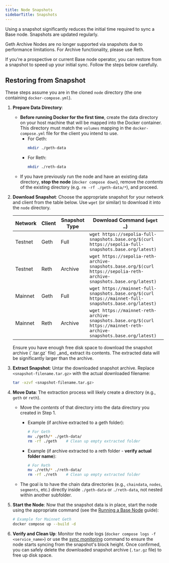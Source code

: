 ```yaml
---
title: Node Snapshots
sidebarTitle: Snapshots
---
```


Using a snapshot significantly reduces the initial time required to sync a Base node. Snapshots are updated regularly.

<Warning>
Geth Archive Nodes are no longer supported via snapshots due to performance limitations. For Archive functionality, please use Reth.
</Warning>

If you're a prospective or current Base node operator, you can restore from a snapshot to speed up your initial sync. Follow the steps below carefully.

## Restoring from Snapshot

These steps assume you are in the cloned `node` directory (the one containing `docker-compose.yml`).

1. **Prepare Data Directory**:
    - **Before running Docker for the first time**, create the data directory on your host machine that will be mapped into the Docker container. This directory must match the `volumes` mapping in the `docker-compose.yml` file for the client you intend to use.  
      - For Geth:  
        ```bash
        mkdir ./geth-data
        ```  
      - For Reth:  
        ```bash
        mkdir ./reth-data
        ```  
    - If you have previously run the node and have an existing data directory, **stop the node** (`docker compose down`), remove the _contents_ of the existing directory (e.g. `rm -rf ./geth-data/*`), and proceed.

2. **Download Snapshot**: Choose the appropriate snapshot for your network and client from the table below. Use `wget` (or similar) to download it into the `node` directory.

    | Network  | Client | Snapshot Type | Download Command (`wget …`)                                                                                       |
    | -------- | ------ | ------------- | ----------------------------------------------------------------------------------------------------------------- |
    | Testnet  | Geth   | Full          | `wget https://sepolia-full-snapshots.base.org/$(curl https://sepolia-full-snapshots.base.org/latest)`             |
    | Testnet  | Reth   | Archive       | `wget https://sepolia-reth-archive-snapshots.base.org/$(curl https://sepolia-reth-archive-snapshots.base.org/latest)` |
    | Mainnet  | Geth   | Full          | `wget https://mainnet-full-snapshots.base.org/$(curl https://mainnet-full-snapshots.base.org/latest)`             |
    | Mainnet  | Reth   | Archive       | `wget https://mainnet-reth-archive-snapshots.base.org/$(curl https://mainnet-reth-archive-snapshots.base.org/latest)` |

    <Note>
    Ensure you have enough free disk space to download the snapshot archive (`.tar.gz` file) _and_ extract its contents. The extracted data will be significantly larger than the archive.
    </Note>

3. **Extract Snapshot**: Untar the downloaded snapshot archive. Replace `<snapshot-filename.tar.gz>` with the actual downloaded filename:

    ```bash
    tar -xzvf <snapshot-filename.tar.gz>
    ```

4. **Move Data**: The extraction process will likely create a directory (e.g., `geth` or `reth`). 

    * Move the *contents* of that directory into the data directory you created in Step 1.

        * Example (if archive extracted to a geth folder):

          ```bash
          # For Geth
          mv ./geth/* ./geth-data/
          rm -rf ./geth    # Clean up empty extracted folder
          ```

        * Example (if archive extracted to a reth folder - **verify actual folder name**):

          ```bash
          # For Reth
          mv ./reth/* ./reth-data/
          rm -rf ./reth    # Clean up empty extracted folder
          ```

    * The goal is to have the chain data directories (e.g., `chaindata`, `nodes`, `segments`, etc.) directly inside `./geth-data` or `./reth-data`, not nested within another subfolder.

5. **Start the Node**: Now that the snapshot data is in place, start the node using the appropriate command (see the [Running a Base Node](/base-chain/node-operators/run-a-base-node#setting-up-and-running-the-node) guide):

    ```bash
    # Example for Mainnet Geth
    docker compose up --build -d
    ```

6. **Verify and Clean Up**: Monitor the node logs (`docker compose logs -f <service_name>`) or use the [sync monitoring](/base-chain/node-operators/run-a-base-node#monitoring-sync-progress) command to ensure the node starts syncing from the snapshot's block height. Once confirmed, you can safely delete the downloaded snapshot archive (`.tar.gz` file) to free up disk space.
